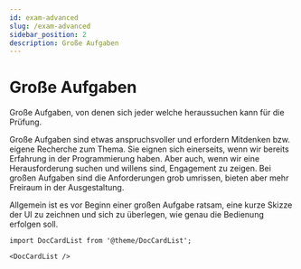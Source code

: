```yaml
---
id: exam-advanced
slug: /exam-advanced
sidebar_position: 2
description: Große Aufgaben
---
```


# Große Aufgaben

Große Aufgaben, von denen sich jeder welche heraussuchen kann für die Prüfung.

Große Aufgaben sind etwas anspruchsvoller und erfordern Mitdenken bzw. eigene
Recherche zum Thema. Sie eignen sich einerseits, wenn wir bereits Erfahrung
in der Programmierung haben. Aber auch, wenn wir eine Herausforderung suchen und
willens sind, Engagement zu zeigen. Bei großen Aufgaben sind die Anforderungen grob
umrissen, bieten aber mehr Freiraum in der Ausgestaltung.

Allgemein ist es vor Beginn einer großen Aufgabe ratsam, eine kurze Skizze
der UI zu zeichnen und sich zu überlegen, wie genau die Bedienung erfolgen soll. 

```mdx-code-block
import DocCardList from '@theme/DocCardList';

<DocCardList />
```
